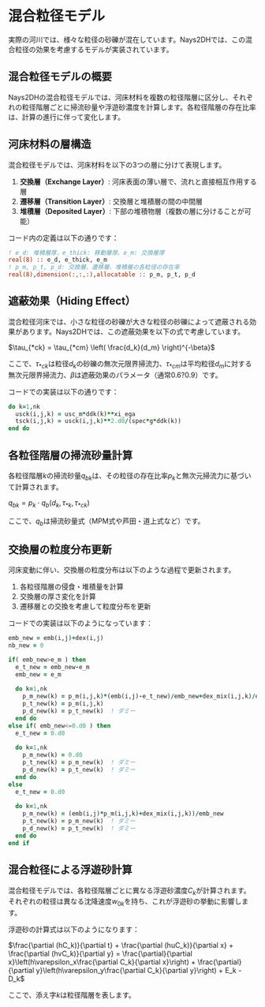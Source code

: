 ﻿

# 混合粒径モデル

実際の河川では、様々な粒径の砂礫が混在しています。Nays2DHでは、この混合粒径の効果を考慮するモデルが実装されています。

## 混合粒径モデルの概要

Nays2DHの混合粒径モデルでは、河床材料を複数の粒径階層に区分し、それぞれの粒径階層ごとに掃流砂量や浮遊砂濃度を計算します。各粒径階層の存在比率は、計算の進行に伴って変化します。

## 河床材料の層構造

混合粒径モデルでは、河床材料を以下の3つの層に分けて表現します。

1. **交換層（Exchange Layer）**: 河床表面の薄い層で、流れと直接相互作用する層
2. **遷移層（Transition Layer）**: 交換層と堆積層の間の中間層
3. **堆積層（Deposited Layer）**: 下部の堆積物層（複数の層に分けることが可能）

コード内の定義は以下の通りです：

```fortran
! e_d: 堆積層厚、e_thick: 移動層厚、e_m: 交換層厚
real(8) :: e_d, e_thick, e_m
! p_m, p_t, p_d: 交換層、遷移層、堆積層の各粒径の存在率
real(8),dimension(:,:,:),allocatable :: p_m, p_t, p_d
```

## 遮蔽効果（Hiding Effect）

混合粒径河床では、小さな粒径の砂礫が大きな粒径の砂礫によって遮蔽される効果があります。Nays2DHでは、この遮蔽効果を以下の式で考慮しています。

$\tau_{*ck} = \tau_{*cm} \left( \frac{d_k}{d_m} \right)^{-\beta}$

ここで、$\tau_{*ck}$は粒径$d_k$の砂礫の無次元限界掃流力、$\tau_{*cm}$は平均粒径$d_m$に対する無次元限界掃流力、$\beta$は遮蔽効果のパラメータ（通常0.6?0.9）です。

コードでの実装は以下の通りです：

```fortran
do k=1,nk
  usck(i,j,k) = usc_m*ddk(k)**xi_ega
  tsck(i,j,k) = usck(i,j,k)**2.d0/(spec*g*ddk(k))
end do
```

## 各粒径階層の掃流砂量計算

各粒径階層$k$の掃流砂量$q_{bk}$は、その粒径の存在比率$p_k$と無次元掃流力に基づいて計算されます。

$q_{bk} = p_k \cdot q_b(d_k, \tau_{*k}, \tau_{*ck})$

ここで、$q_b$は掃流砂量式（MPM式や芦田・道上式など）です。

## 交換層の粒度分布更新

河床変動に伴い、交換層の粒度分布は以下のような過程で更新されます。

1. 各粒径階層の侵食・堆積量を計算
2. 交換層の厚さ変化を計算
3. 遷移層との交換を考慮して粒度分布を更新

コードでの実装は以下のようになっています：

```fortran
emb_new = emb(i,j)+dex(i,j)
nb_new = 0

if( emb_new>e_m ) then
  e_t_new = emb_new-e_m
  emb_new = e_m
  
  do k=1,nk
    p_m_new(k) = p_m(i,j,k)*(emb(i,j)-e_t_new)/emb_new+dex_mix(i,j,k)/emb_new
    p_t_new(k) = p_m(i,j,k)
    p_d_new(k) = p_t_new(k)  ! ダミー
  end do
else if( emb_new<=0.d0 ) then
  e_t_new = 0.d0
  
  do k=1,nk
    p_m_new(k) = 0.d0
    p_t_new(k) = p_m_new(k)  ! ダミー
    p_d_new(k) = p_t_new(k)  ! ダミー
  end do
else
  e_t_new = 0.d0
  
  do k=1,nk
    p_m_new(k) = (emb(i,j)*p_m(i,j,k)+dex_mix(i,j,k))/emb_new
    p_t_new(k) = p_m_new(k)  ! ダミー
    p_d_new(k) = p_t_new(k)  ! ダミー
  end do
end if
```

## 混合粒径による浮遊砂計算

混合粒径モデルでは、各粒径階層ごとに異なる浮遊砂濃度$C_k$が計算されます。それぞれの粒径は異なる沈降速度$w_{0k}$を持ち、これが浮遊砂の挙動に影響します。

浮遊砂の計算式は以下のようになります：

$\frac{\partial (hC_k)}{\partial t} + \frac{\partial (huC_k)}{\partial x} + \frac{\partial (hvC_k)}{\partial y} = \frac{\partial}{\partial x}\left(h\varepsilon_x\frac{\partial C_k}{\partial x}\right) + \frac{\partial}{\partial y}\left(h\varepsilon_y\frac{\partial C_k}{\partial y}\right) + E_k - D_k$

ここで、添え字$k$は粒径階層を表します。 
